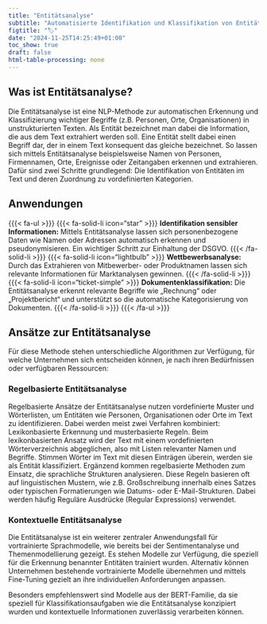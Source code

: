 ```yaml
---
title: "Entitätsanalyse"
subtitle: "Automatisierte Identifikation und Klassifikation von Entitäten und Eigennamen"
figtitle: "🏷️"
date: "2024-11-25T14:25:49+01:00"
toc_show: true
draft: false
html-table-processing: none
---
```


## Was ist Entitätsanalyse?

Die Entitätsanalyse ist eine NLP-Methode zur automatischen Erkennung und Klassifizierung wichtiger Begriffe (z.B. Personen, Orte, Organisationen) in unstrukturierten Texten. Als Entität bezeichnet man dabei die Information, die aus dem Text extrahiert werden soll. Eine Entität stellt dabei einen Begriff dar, der in einem Text konsequent das gleiche bezeichnet. So lassen sich mittels Entitätsanalyse beispielsweise Namen von Personen, Firmennamen, Orte, Ereignisse oder Zeitangaben erkennen und extrahieren. Dafür sind zwei Schritte grundlegend: Die Identifikation von Entitäten im Text und deren Zuordnung zu vordefinierten Kategorien.


## Anwendungen

{{{< fa-ul >}}}
  {{{< fa-solid-li icon="star"  >}}} **Identifikation sensibler Informationen:** Mittels Entitätsanalyse lassen sich personenbezogene Daten wie Namen oder Adressen automatisch erkennen und pseudonymisieren. Ein wichtiger Schritt zur Einhaltung der DSGVO.
  {{{< /fa-solid-li >}}}
  {{{< fa-solid-li icon="lightbulb"  >}}} **Wettbewerbsanalyse:** Durch das Extrahieren von Mitbewerber- oder Produktnamen lassen sich relevante Informationen für Marktanalysen gewinnen.
  {{{< /fa-solid-li >}}}
  {{{< fa-solid-li icon="ticket-simple" >}}} **Dokumentenklassifikation:** Die Entitätsanalyse erkennt relevante Begriffe wie „Rechnung“ oder „Projektbericht“ und unterstützt so die automatische Kategorisierung von Dokumenten. {{{< /fa-solid-li >}}}
{{{< /fa-ul >}}}


## Ansätze zur Entitätsanalyse

Für diese Methode stehen unterschiedliche Algorithmen zur Verfügung, für welche Unternehmen sich entscheiden können, je nach ihren Bedürfnissen oder verfügbaren Ressourcen: 

### Regelbasierte Entitätsanalyse 

Regelbasierte Ansätze der Entitätsanalyse nutzen vordefinierte Muster und Wörterlisten, um Entitäten wie Personen, Organisationen oder Orte im Text zu identifizieren. Dabei werden meist zwei Verfahren kombiniert: Lexikonbasierte Erkennung und musterbasierte Regeln.
Beim lexikonbasierten Ansatz wird der Text mit einem vordefinierten Wörterverzeichnis abgeglichen, also mit Listen relevanter Namen und Begriffe. Stimmen Wörter im Text mit diesen Einträgen überein, werden sie als Entität klassifiziert. Ergänzend kommen regelbasierte Methoden zum Einsatz, die sprachliche Strukturen analysieren. Diese Regeln basieren oft auf linguistischen Mustern, wie z.B. Großschreibung innerhalb eines Satzes oder typischen Formatierungen wie Datums- oder E-Mail-Strukturen. Dabei werden häufig Reguläre Ausdrücke (Regular Expressions) verwendet.



### Kontextuelle Entitätsanalyse

Die Entitätsanalyse ist ein weiterer zentraler Anwendungsfall für vortrainierte Sprachmodelle, wie bereits bei der Sentimentanalyse und Themenmodellierung gezeigt. Es stehen Modelle zur Verfügung, die speziell für die Erkennung benannter Entitäten trainiert wurden. Alternativ können Unternehmen bestehende vortrainierte Modelle übernehmen und mittels Fine-Tuning gezielt an ihre individuellen Anforderungen anpassen.

Besonders empfehlenswert sind Modelle aus der BERT-Familie, da sie speziell für Klassifikationsaufgaben wie die Entitätsanalyse konzipiert wurden und kontextuelle Informationen zuverlässig verarbeiten können.

<!-- TODO: add cross refs  -->
